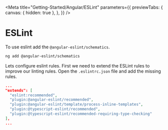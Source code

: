 
<Meta
  title="Getting-Started/Angular/ESLint"
  parameters={{
    previewTabs: {
      canvas: { hidden: true },
    },
  }}
/>

# ESLint

To use eslint add the `@angular-eslint/schematics`.

```bash
ng add @angular-eslint/schematics
```

Lets configure eslint rules.
First we need to extend the ESLint rules to improve our linting rules.
Open the `.eslintrc.json` file and add the missing rules.

```json
...
"extends": [
  "eslint:recommended",
  "plugin:@angular-eslint/recommended",
  "plugin:@angular-eslint/template/process-inline-templates",
  "plugin:@typescript-eslint/recommended",
  "plugin:@typescript-eslint/recommended-requiring-type-checking"
],
...
```

<bal-doc-github link="/stories/getting-started/angular/04-eslint.stories.mdx"></bal-doc-github>
